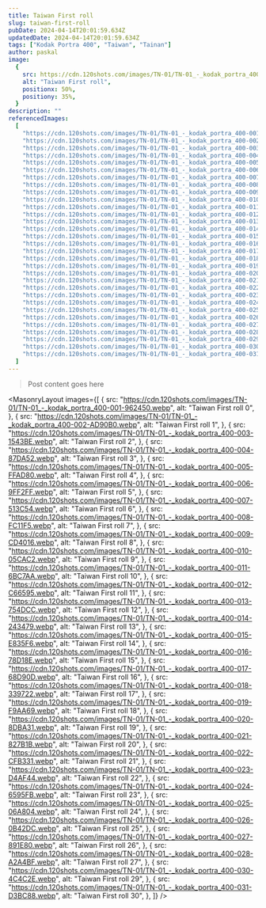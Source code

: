 ```yaml
---
title: Taiwan First roll
slug: taiwan-first-roll
pubDate: 2024-04-14T20:01:59.634Z
updatedDate: 2024-04-14T20:01:59.634Z
tags: ["Kodak Portra 400", "Taiwan", "Tainan"]
author: paskal
image:
  {
    src: https://cdn.120shots.com/images/TN-01/TN-01_-_kodak_portra_400-023-D4AF44.webp,
    alt: "Taiwan First roll",
    positionx: 50%,
    positiony: 35%,
  }
description: ""
referencedImages:
  [
    "https://cdn.120shots.com/images/TN-01/TN-01_-_kodak_portra_400-001-962450.webp",
    "https://cdn.120shots.com/images/TN-01/TN-01_-_kodak_portra_400-002-AD90B0.webp",
    "https://cdn.120shots.com/images/TN-01/TN-01_-_kodak_portra_400-003-1543BE.webp",
    "https://cdn.120shots.com/images/TN-01/TN-01_-_kodak_portra_400-004-87DA52.webp",
    "https://cdn.120shots.com/images/TN-01/TN-01_-_kodak_portra_400-005-FFAD80.webp",
    "https://cdn.120shots.com/images/TN-01/TN-01_-_kodak_portra_400-006-9FF2FF.webp",
    "https://cdn.120shots.com/images/TN-01/TN-01_-_kodak_portra_400-007-513C54.webp",
    "https://cdn.120shots.com/images/TN-01/TN-01_-_kodak_portra_400-008-FC11F5.webp",
    "https://cdn.120shots.com/images/TN-01/TN-01_-_kodak_portra_400-009-CD4016.webp",
    "https://cdn.120shots.com/images/TN-01/TN-01_-_kodak_portra_400-010-05CAC2.webp",
    "https://cdn.120shots.com/images/TN-01/TN-01_-_kodak_portra_400-011-6BC7AA.webp",
    "https://cdn.120shots.com/images/TN-01/TN-01_-_kodak_portra_400-012-C66595.webp",
    "https://cdn.120shots.com/images/TN-01/TN-01_-_kodak_portra_400-013-754DCC.webp",
    "https://cdn.120shots.com/images/TN-01/TN-01_-_kodak_portra_400-014-243479.webp",
    "https://cdn.120shots.com/images/TN-01/TN-01_-_kodak_portra_400-015-E835F6.webp",
    "https://cdn.120shots.com/images/TN-01/TN-01_-_kodak_portra_400-016-78D18E.webp",
    "https://cdn.120shots.com/images/TN-01/TN-01_-_kodak_portra_400-017-68D90D.webp",
    "https://cdn.120shots.com/images/TN-01/TN-01_-_kodak_portra_400-018-339722.webp",
    "https://cdn.120shots.com/images/TN-01/TN-01_-_kodak_portra_400-019-F9AA69.webp",
    "https://cdn.120shots.com/images/TN-01/TN-01_-_kodak_portra_400-020-8DBA31.webp",
    "https://cdn.120shots.com/images/TN-01/TN-01_-_kodak_portra_400-021-827B1B.webp",
    "https://cdn.120shots.com/images/TN-01/TN-01_-_kodak_portra_400-022-CFB331.webp",
    "https://cdn.120shots.com/images/TN-01/TN-01_-_kodak_portra_400-023-D4AF44.webp",
    "https://cdn.120shots.com/images/TN-01/TN-01_-_kodak_portra_400-024-6595FB.webp",
    "https://cdn.120shots.com/images/TN-01/TN-01_-_kodak_portra_400-025-06A804.webp",
    "https://cdn.120shots.com/images/TN-01/TN-01_-_kodak_portra_400-026-0B42DC.webp",
    "https://cdn.120shots.com/images/TN-01/TN-01_-_kodak_portra_400-027-891E80.webp",
    "https://cdn.120shots.com/images/TN-01/TN-01_-_kodak_portra_400-028-A2A4BF.webp",
    "https://cdn.120shots.com/images/TN-01/TN-01_-_kodak_portra_400-029-4C4268.webp",
    "https://cdn.120shots.com/images/TN-01/TN-01_-_kodak_portra_400-030-4C4C2E.webp",
    "https://cdn.120shots.com/images/TN-01/TN-01_-_kodak_portra_400-031-D3BC88.webp",
  ]
---
```


> Post content goes here


<MasonryLayout
  images={[
    {
      src: "https://cdn.120shots.com/images/TN-01/TN-01_-_kodak_portra_400-001-962450.webp",
      alt: "Taiwan First roll 0",
    },
    {
      src: "https://cdn.120shots.com/images/TN-01/TN-01_-_kodak_portra_400-002-AD90B0.webp",
      alt: "Taiwan First roll 1",
    },
    {
      src: "https://cdn.120shots.com/images/TN-01/TN-01_-_kodak_portra_400-003-1543BE.webp",
      alt: "Taiwan First roll 2",
    },
    {
      src: "https://cdn.120shots.com/images/TN-01/TN-01_-_kodak_portra_400-004-87DA52.webp",
      alt: "Taiwan First roll 3",
    },
    {
      src: "https://cdn.120shots.com/images/TN-01/TN-01_-_kodak_portra_400-005-FFAD80.webp",
      alt: "Taiwan First roll 4",
    },
    {
      src: "https://cdn.120shots.com/images/TN-01/TN-01_-_kodak_portra_400-006-9FF2FF.webp",
      alt: "Taiwan First roll 5",
    },
    {
      src: "https://cdn.120shots.com/images/TN-01/TN-01_-_kodak_portra_400-007-513C54.webp",
      alt: "Taiwan First roll 6",
    },
    {
      src: "https://cdn.120shots.com/images/TN-01/TN-01_-_kodak_portra_400-008-FC11F5.webp",
      alt: "Taiwan First roll 7",
    },
    {
      src: "https://cdn.120shots.com/images/TN-01/TN-01_-_kodak_portra_400-009-CD4016.webp",
      alt: "Taiwan First roll 8",
    },
    {
      src: "https://cdn.120shots.com/images/TN-01/TN-01_-_kodak_portra_400-010-05CAC2.webp",
      alt: "Taiwan First roll 9",
    },
    {
      src: "https://cdn.120shots.com/images/TN-01/TN-01_-_kodak_portra_400-011-6BC7AA.webp",
      alt: "Taiwan First roll 10",
    },
    {
      src: "https://cdn.120shots.com/images/TN-01/TN-01_-_kodak_portra_400-012-C66595.webp",
      alt: "Taiwan First roll 11",
    },
    {
      src: "https://cdn.120shots.com/images/TN-01/TN-01_-_kodak_portra_400-013-754DCC.webp",
      alt: "Taiwan First roll 12",
    },
    {
      src: "https://cdn.120shots.com/images/TN-01/TN-01_-_kodak_portra_400-014-243479.webp",
      alt: "Taiwan First roll 13",
    },
    {
      src: "https://cdn.120shots.com/images/TN-01/TN-01_-_kodak_portra_400-015-E835F6.webp",
      alt: "Taiwan First roll 14",
    },
    {
      src: "https://cdn.120shots.com/images/TN-01/TN-01_-_kodak_portra_400-016-78D18E.webp",
      alt: "Taiwan First roll 15",
    },
    {
      src: "https://cdn.120shots.com/images/TN-01/TN-01_-_kodak_portra_400-017-68D90D.webp",
      alt: "Taiwan First roll 16",
    },
    {
      src: "https://cdn.120shots.com/images/TN-01/TN-01_-_kodak_portra_400-018-339722.webp",
      alt: "Taiwan First roll 17",
    },
    {
      src: "https://cdn.120shots.com/images/TN-01/TN-01_-_kodak_portra_400-019-F9AA69.webp",
      alt: "Taiwan First roll 18",
    },
    {
      src: "https://cdn.120shots.com/images/TN-01/TN-01_-_kodak_portra_400-020-8DBA31.webp",
      alt: "Taiwan First roll 19",
    },
    {
      src: "https://cdn.120shots.com/images/TN-01/TN-01_-_kodak_portra_400-021-827B1B.webp",
      alt: "Taiwan First roll 20",
    },
    {
      src: "https://cdn.120shots.com/images/TN-01/TN-01_-_kodak_portra_400-022-CFB331.webp",
      alt: "Taiwan First roll 21",
    },
    {
      src: "https://cdn.120shots.com/images/TN-01/TN-01_-_kodak_portra_400-023-D4AF44.webp",
      alt: "Taiwan First roll 22",
    },
    {
      src: "https://cdn.120shots.com/images/TN-01/TN-01_-_kodak_portra_400-024-6595FB.webp",
      alt: "Taiwan First roll 23",
    },
    {
      src: "https://cdn.120shots.com/images/TN-01/TN-01_-_kodak_portra_400-025-06A804.webp",
      alt: "Taiwan First roll 24",
    },
    {
      src: "https://cdn.120shots.com/images/TN-01/TN-01_-_kodak_portra_400-026-0B42DC.webp",
      alt: "Taiwan First roll 25",
    },
    {
      src: "https://cdn.120shots.com/images/TN-01/TN-01_-_kodak_portra_400-027-891E80.webp",
      alt: "Taiwan First roll 26",
    },
    {
      src: "https://cdn.120shots.com/images/TN-01/TN-01_-_kodak_portra_400-028-A2A4BF.webp",
      alt: "Taiwan First roll 27",
    },
    {
      src: "https://cdn.120shots.com/images/TN-01/TN-01_-_kodak_portra_400-030-4C4C2E.webp",
      alt: "Taiwan First roll 29",
    },
    {
      src: "https://cdn.120shots.com/images/TN-01/TN-01_-_kodak_portra_400-031-D3BC88.webp",
      alt: "Taiwan First roll 30",
    },
  ]}
/>

